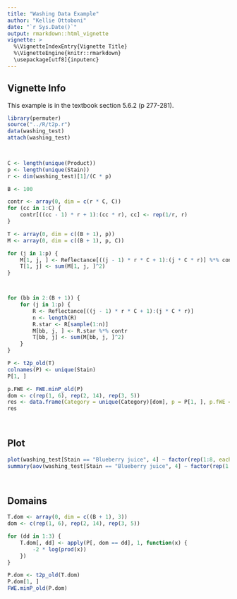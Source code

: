 ```yaml
---
title: "Washing Data Example"
author: "Kellie Ottoboni"
date: "`r Sys.Date()`"
output: rmarkdown::html_vignette
vignette: >
  %\VignetteIndexEntry{Vignette Title}
  %\VignetteEngine{knitr::rmarkdown}
  \usepackage[utf8]{inputenc}
---
```



## Vignette Info

This example is in the textbook section 5.6.2 (p 277-281).
```r
library(permuter)
source("../R/t2p.r")
data(washing_test)
attach(washing_test)

 


```

```r
C <- length(unique(Product))
p <- length(unique(Stain))
r <- dim(washing_test)[1]/(C * p)

B <- 100

contr <- array(0, dim = c(r * C, C))
for (cc in 1:C) {
    contr[((cc - 1) * r + 1):(cc * r), cc] <- rep(1/r, r)
}

T <- array(0, dim = c((B + 1), p))
M <- array(0, dim = c((B + 1), p, C))

for (j in 1:p) {
    M[1, j, ] <- Reflectance[((j - 1) * r * C + 1):(j * C * r)] %*% contr
    T[1, j] <- sum(M[1, j, ]^2)
}



for (bb in 2:(B + 1)) {
    for (j in 1:p) {
        R <- Reflectance[((j - 1) * r * C + 1):(j * C * r)]
        n <- length(R)
        R.star <- R[sample(1:n)]
        M[bb, j, ] <- R.star %*% contr
        T[bb, j] <- sum(M[bb, j, ]^2)
    }
}

P <- t2p_old(T)
colnames(P) <- unique(Stain)
P[1, ]

p.FWE <- FWE.minP_old(P)
dom <- c(rep(1, 6), rep(2, 14), rep(3, 5))
res <- data.frame(Category = unique(Category)[dom], p = P[1, ], p.fWE = p.FWE)
res

 


```

## Plot

```r
plot(washing_test[Stain == "Blueberry juice", 4] ~ factor(rep(1:8, each = 4)))
summary(aov(washing_test[Stain == "Blueberry juice", 4] ~ factor(rep(1:8, each = 4))))

 


```

## Domains
```r
T.dom <- array(0, dim = c((B + 1), 3))
dom <- c(rep(1, 6), rep(2, 14), rep(3, 5))

for (dd in 1:3) {
    T.dom[, dd] <- apply(P[, dom == dd], 1, function(x) {
        -2 * log(prod(x))
    })
}

P.dom <- t2p_old(T.dom)
P.dom[1, ]
FWE.minP_old(P.dom)

 


```